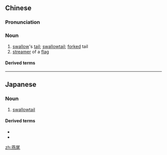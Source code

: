 ==Chinese==
{{zh-forms}}

===Pronunciation===
{{zh-pron
|m=yànwěi
|c=jin3 mei5
|cat=n
}}

===Noun===
{{zh-noun}}

# [[swallow]]'s [[tail]]; [[swallowtail]]; [[forked]] tail
# [[streamer]] of a [[flag]]

====Derived terms====
{{zh-der|燕尾服}}

----

==Japanese==
{{ja-kanjitab|えん|び|yomi=o}}

===Noun===
{{ja-noun|えんび}}

# [[swallowtail]]

====Derived terms====
* {{ja-r|燕尾鸛|えんびこう|gloss=[[maguari stork]]}}
* {{ja-r|燕尾服|えんびふく|gloss=[[tailcoat]]}}

[[zh:燕尾]]